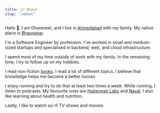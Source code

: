 ```yaml
---
title: 🙋‍♂️ About
slug: "/about"
---
```


Hello 👋, I am Dhwaneet, and I live in [Ahmedabad](https://en.wikipedia.org/wiki/Ahmedabad) with my family. My native place is [Bhavnagar](https://en.wikipedia.org/wiki/Bhavnagar).

I'm a Software Engineer by profession. I've worked in small and medium-sized startups and specialised in backend, web, and cloud infrastructure.

I spend most of my time outside of work with my family. In the remaining time, I try to follow up on my hobbies.

I read non-fiction [books](/books). I read a lot of different topics. I believe that knowledge helps me become a better human.

I enjoy running and try to do that at least two times a week. While running, I listen to podcasts. My favourite ones are [Huberman Labs](https://www.hubermanlab.com/podcast) and [Naval](https://nav.al/podcast). I also like learning about health and nutrition.

Lastly, I like to watch sci-fi TV shows and movies.
